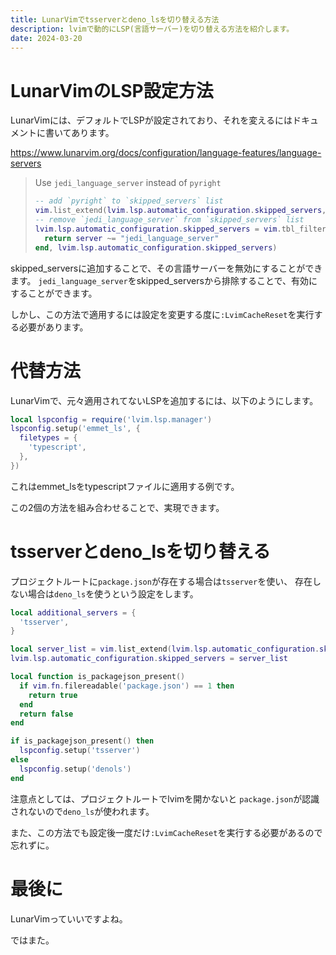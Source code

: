 ```yaml
---
title: LunarVimでtsserverとdeno_lsを切り替える方法
description: lvimで動的にLSP(言語サーバー)を切り替える方法を紹介します。
date: 2024-03-20
---
```


# LunarVimのLSP設定方法

LunarVimには、デフォルトでLSPが設定されており、それを変えるにはドキュメントに書いてあります。

https://www.lunarvim.org/docs/configuration/language-features/language-servers

> Use `jedi_language_server` instead of `pyright`
>
> ```lua
> -- add `pyright` to `skipped_servers` list
> vim.list_extend(lvim.lsp.automatic_configuration.skipped_servers, { "pyright" })
> -- remove `jedi_language_server` from `skipped_servers` list
> lvim.lsp.automatic_configuration.skipped_servers = vim.tbl_filter(function(server)
>   return server ~= "jedi_language_server"
> end, lvim.lsp.automatic_configuration.skipped_servers)
> ```

skipped_serversに追加することで、その言語サーバーを無効にすることができます。
`jedi_language_server`をskipped_serversから排除することで、有効にすることができます。

しかし、この方法で適用するには設定を変更する度に`:LvimCacheReset`を実行する必要があります。

# 代替方法

LunarVimで、元々適用されてないLSPを追加するには、以下のようにします。

```lua
local lspconfig = require('lvim.lsp.manager')
lspconfig.setup('emmet_ls', {
  filetypes = {
    'typescript',
  },
})
```
これはemmet_lsをtypescriptファイルに適用する例です。

この2個の方法を組み合わせることで、実現できます。

# tsserverとdeno_lsを切り替える

プロジェクトルートに`package.json`が存在する場合は`tsserver`を使い、
存在しない場合は`deno_ls`を使うという設定をします。

```lua
local additional_servers = {
  'tsserver',
}

local server_list = vim.list_extend(lvim.lsp.automatic_configuration.skipped_servers, additional_servers)
lvim.lsp.automatic_configuration.skipped_servers = server_list

local function is_packagejson_present()
  if vim.fn.filereadable('package.json') == 1 then
    return true
  end
  return false
end

if is_packagejson_present() then
  lspconfig.setup('tsserver')
else
  lspconfig.setup('denols')
end
```

注意点としては、プロジェクトルートでlvimを開かないと
`package.json`が認識されないので`deno_ls`が使われます。

また、この方法でも設定後一度だけ`:LvimCacheReset`を実行する必要があるので忘れずに。

# 最後に

LunarVimっていいですよね。

ではまた。
